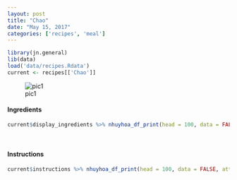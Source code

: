 ```yaml
---
layout: post
title: "Chao"
date: "May 15, 2017"
categories: ['recipes', 'meal']
---
```


```r
library(jn.general)
lib(data)
load('data/recipes.Rdata')
current <- recipes[['Chao']]
```

![pic1]( {{"/figure/food/Chao.JPG" | absolute_url }})




#### Ingredients

```r
current$display_ingredients %>% nhuyhoa_df_print(head = 100, data = FALSE, attribute = "class = \"presenttab\"")
```

<br>

#### Instructions

```r
current$instructions %>% nhuyhoa_df_print(head = 100, data = FALSE, attribute = "class = \"presenttabnoh\"")
```

